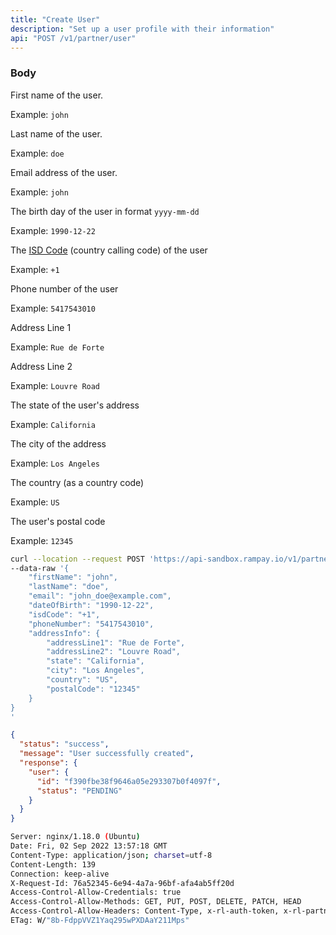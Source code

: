 ```yaml
---
title: "Create User"
description: "Set up a user profile with their information"
api: "POST /v1/partner/user"
---
```


### Body

<Param body="firstName" type="string">

First name of the user.

Example: `john`

</Param>

<Param body="lastName" type="string">

Last name of the user.

Example: `doe`

</Param>

<Param body="email" type="string">

Email address of the user.

Example: `john`

</Param>

<Param body="dateOfBirth" type="string">

The birth day of the user in format `yyyy-mm-dd`

Example: `1990-12-22`

</Param>

<Param body="isdCode" type="string">

The [ISD Code](https://www.indyatour.com/directory/isd-code) (country calling code) of the user

Example: `+1`

</Param>

<Param body="phoneNumber" type="string">

Phone number of the user

Example: `5417543010`

</Param>

<Param body="addressInfo" type="object">

<Expandable title="Toggle object">

<Param body="addressLine1" type="string">

Address Line 1

Example: `Rue de Forte`

</Param>

<Param body="addressLine2" type="string">

Address Line 2

Example: `Louvre Road`

</Param>

<Param body="state" type="string">

The state of the user's address

Example: `California`

</Param>

<Param body="city" type="string">

The city of the address

Example: `Los Angeles`

</Param>

<Param body="country" type="string">

The country (as a country code)

Example: `US`

</Param>

<Param body="postalCode" type="string">

The user's postal code

Example: `12345`

</Param>

</Expandable>

</Param>

<RequestExample>

```bash Request Example
curl --location --request POST 'https://api-sandbox.rampay.io/v1/partner/user' \
--data-raw '{
    "firstName": "john",
    "lastName": "doe",
    "email": "john_doe@example.com",
    "dateOfBirth": "1990-12-22",
    "isdCode": "+1",
    "phoneNumber": "5417543010",
    "addressInfo": {
        "addressLine1": "Rue de Forte",
        "addressLine2": "Louvre Road",
        "state": "California",
        "city": "Los Angeles",
        "country": "US",
        "postalCode": "12345"
    }
}
'
```

</RequestExample>

<ResponseExample>

```json Body
{
  "status": "success",
  "message": "User successfully created",
  "response": {
    "user": {
      "id": "f390fbe38f9646a05e293307b0f4097f",
      "status": "PENDING"
    }
  }
}
```

```bash Headers
Server: nginx/1.18.0 (Ubuntu)
Date: Fri, 02 Sep 2022 13:57:18 GMT
Content-Type: application/json; charset=utf-8
Content-Length: 139
Connection: keep-alive
X-Request-Id: 76a52345-6e94-4a7a-96bf-afa4ab5ff20d
Access-Control-Allow-Credentials: true
Access-Control-Allow-Methods: GET, PUT, POST, DELETE, PATCH, HEAD
Access-Control-Allow-Headers: Content-Type, x-rl-auth-token, x-rl-partner-auth-token
ETag: W/"8b-FdppVVZ1Yaq295wPXDAaY211Mps"
```

</ResponseExample>